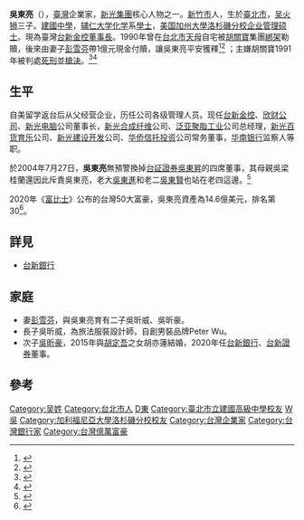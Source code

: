 {{Infobox Officeholder 
|圖像     = 
|圖像大小 = 
|圖像說明 = 
|職務1     = 
|就任日期1 = 
|卸任日期1 = 
|姓名     = 吳東亮
|本名     = 
|字       = 
|號       =  
|其他姓名 = 
|性別     = 男
|籍貫     = {{TWN}}[[新竹市|新竹市]]
|出生日期 = {{Birth date and age|1950|4|11}}
|出生地點 = {{TWN}}[[臺北市|臺北市]]
|逝世日期 =  
|逝世地點 = 
|居處     = 
|安葬地點 = 
|政黨     = 
|職業     = 
|專業     = 
|父母     =（父）[[吳火獅|吳火獅]]<br>（母）梁桂蘭
|配偶 = {{marriage|[[彭雪芬|彭雪芬]]|1984年}}
|伴侶     = 
|兒女 = 2子
|親屬     = 
|國籍     = {{ROC}}
|宗教信仰  = 
|學歷     = 
|母校     = 
|網站     = 
|簽名     = 
|腳註     =
|blank1  =
|別名     = 
|著作     = 
| educate =
*建國中學
*辅仁大学化学系學士
*美国加州大學洛杉磯分校企业管理硕士
| past =
*台新金控董事長
*欣財公司董事長
*新光電腦公司董事長
*新光合成纖維公司總經理
*泛亞聚脂工業公司總經理
*新光百貨育樂公司常務董事
*新光建設開發公司常務董事
*華僑信託投資公司常務董事
*華南銀行監察人
}}
'''吳東亮'''（{{bd|1950年|4月11日}}），[[臺灣|臺灣]]企業家，[[新光集團|新光集團]]核心人物之一。[[新竹市|新竹市]]人，生於[[臺北市|臺北市]]，[[吴火狮|吴火狮]]三子。[[建國中學|建國中學]]，[[辅仁大学|辅仁大学]][[化学|化学]]系[[學士|學士]]，[[美国|美国]][[加州大學洛杉磯分校|加州大學洛杉磯分校]][[企业管理|企业管理]][[硕士|硕士]]。現為臺灣[[台新金控|台新金控]][[董事長|董事長]]。1990年曾在[[台北市|台北市]][[天母|天母]]自宅被[[胡關寶|胡關寶]]集團[[綁架|綁架]]勒贖，後來由妻子[[彭雪芬|彭雪芬]]帶1億元現金付贖，讓吳東亮平安獲釋<ref>{{cite web|url= https://tw.appledaily.com/forum/daily/20081002/31010222 | title=吳東亮 關關難過 關關過 |date=2008-10-02 |website=蘋果日報}}</ref><ref>{{cite web |url= https://tube.chinatimes.com/20151021002113-261409 |title= 24歲跟富豪私奔，30歲隻身救下被綁丈夫 她是... |date= 2015-10-21 |website= 中時電子報 |access-date= 2018-10-28 |archive-url= https://web.archive.org/web/20181028190319/https://tube.chinatimes.com/20151021002113-261409 |archive-date= 2018-10-28 |dead-url= yes }}</ref>
；主嫌胡關寶1991年被判處[[死刑|死刑]]並[[槍決|槍決]]。<ref>{{cite web |url= https://news.cts.com.tw/cts/society/201012/201012200634878.html |title= 【法網專題】民國72年最狡猾罪犯 胡關寶的不歸路 |date= 2010-12-20 |website= 華視新聞 |accessdate= 2018-10-29 |archive-date= 2018-10-29 |archive-url= https://web.archive.org/web/20181029191842/https://news.cts.com.tw/cts/society/201012/201012200634878.html |dead-url= no }}</ref><ref>{{cite web |url=http://news.ltn.com.tw/news/society/paper/600807 |title=死刑犯百百／胡關寶 賣關子最狡猾 |date=2012-07-20 |website=自由時報 |accessdate=2018-10-29 |archive-date=2018-10-29 |archive-url=https://web.archive.org/web/20181029232359/http://news.ltn.com.tw/news/society/paper/600807 |dead-url=no }}</ref>

== 生平 ==
自美留学返台后从父经营企业，历任公司各级管理人员。现任[[台新金控|台新金控]]、[[欣财公司|欣财公司]]、[[新光电脑|新光电脑]]公司董事长，[[新光合成纤维|新光合成纤维]]公司、[[泛亚聚脂工业|泛亚聚脂工业]]公司总经理，[[新光百货育乐|新光百货育乐]]公司、[[新光建设开发|新光建设开发]]公司、[[华侨信托投资|华侨信托投资]]公司常务董事，[[华南银行|华南银行]]监察人等职。

於2004年7月27日，'''吳東亮'''無預警換掉[[台証證券|台証證券]][[吳東昇|吳東昇]]的四席董事，其母親吳梁桂蘭還因此斥責吳東亮，老大[[吳東進|吳東進]]和老二[[吳東賢|吳東賢]]也站在老四這邊。<ref>{{cite news| author=李美惠| title=兩個弟弟吵翻天，大哥吳東進在哪裡| accessdate=2004-11-10| newspaper=商業週刊| date=2004-11-10}}</ref>

2020年《[[富比士|富比士]]》公布的台灣50大富豪，吳東亮資產為14.6億美元，排名第30<ref>{{Cite web|url = https://tw.appledaily.com/property/20200116/TAF73IDOVLE2RFT2WIHFEIQQUI/|title = 【台50大富豪1】富比士最新調查出爐　頂新魏家兄弟成首富、郭董落居第四|publisher = 蘋果即時|accessdate = 2020-02-18|archive-date = 2020-03-05|archive-url = https://web.archive.org/web/20200305180057/https://tw.appledaily.com/property/20200116/TAF73IDOVLE2RFT2WIHFEIQQUI/|dead-url = no}}</ref>。

==詳見==
*[[台新銀行|台新銀行]]

==家庭==
* 妻[[彭雪芬|彭雪芬]]，與吳東亮育有二子吳昕威、吳昕豪。
* 長子吳昕威，為旅法服裝設計師，自創男裝品牌Peter Wu。
* 次子[[吳昕豪|吳昕豪]]，2015年與[[胡定吾|胡定吾]]之女胡亦蓮結婚，2020年任[[台新銀行|台新銀行]]、[[台新證券|台新證券]]董事。

==參考==
{{reflist}}

{{DEFAULTSORT:Wu}}
[[Category:吴姓|Category:吴姓]]
[[Category:台北市人|Category:台北市人]]
[[Category:吳火獅家族|D東]]
[[Category:臺北市立建國高級中學校友|Category:臺北市立建國高級中學校友]]
[[Category:輔仁大學校友|W吳]]
[[Category:加利福尼亞大學洛杉磯分校校友|Category:加利福尼亞大學洛杉磯分校校友]]
[[Category:台灣企業家|Category:台灣企業家]]
[[Category:台灣銀行家|Category:台灣銀行家]]
[[Category:台灣億萬富豪|Category:台灣億萬富豪]]